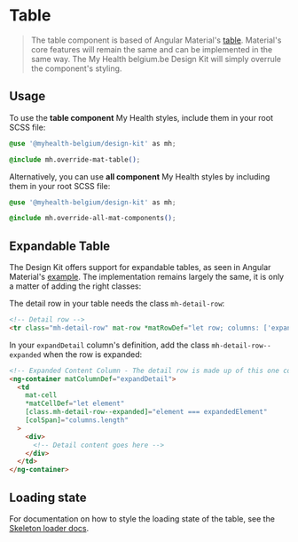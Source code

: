 
<Meta title="Components/Table" />

# Table

> The table component is based of Angular Material's [table](https://material.angular.io/components/table). Material's core features will remain the same and can be implemented in the same way.
> The My Health belgium.be Design Kit will simply overrule the component's styling.

## Usage

To use the **table component** My Health styles, include them in your root SCSS file:

```css
@use '@myhealth-belgium/design-kit' as mh;

@include mh.override-mat-table();
```

Alternatively, you can use **all component** My Health styles by including them in your root SCSS file:

```css
@use '@myhealth-belgium/design-kit' as mh;

@include mh.override-all-mat-components();
```

## Expandable Table

The Design Kit offers support for expandable tables, as seen in Angular Material's [example](https://material.angular.io/components/table/examples#table-expandable-rows).
The implementation remains largely the same, it is only a matter of adding the right classes:

The detail row in your table needs the class `mh-detail-row`:

```html
<!-- Detail row -->
<tr class="mh-detail-row" mat-row *matRowDef="let row; columns: ['expandDetail']"></tr>
```

In your `expandDetail` column's definition, add the class `mh-detail-row--expanded` when the row is expanded:

```html
<!-- Expanded Content Column - The detail row is made up of this one column that spans across all columns -->
<ng-container matColumnDef="expandDetail">
  <td
    mat-cell
    *matCellDef="let element"
    [class.mh-detail-row--expanded]="element === expandedElement"
    [colSpan]="columns.length"
  >
    <div>
      <!-- Detail content goes here -->
    </div>
  </td>
</ng-container>
```

## Loading state

For documentation on how to style the loading state of the table, see the [Skeleton loader docs](/docs/components-skeleton-loader--docs#table).
